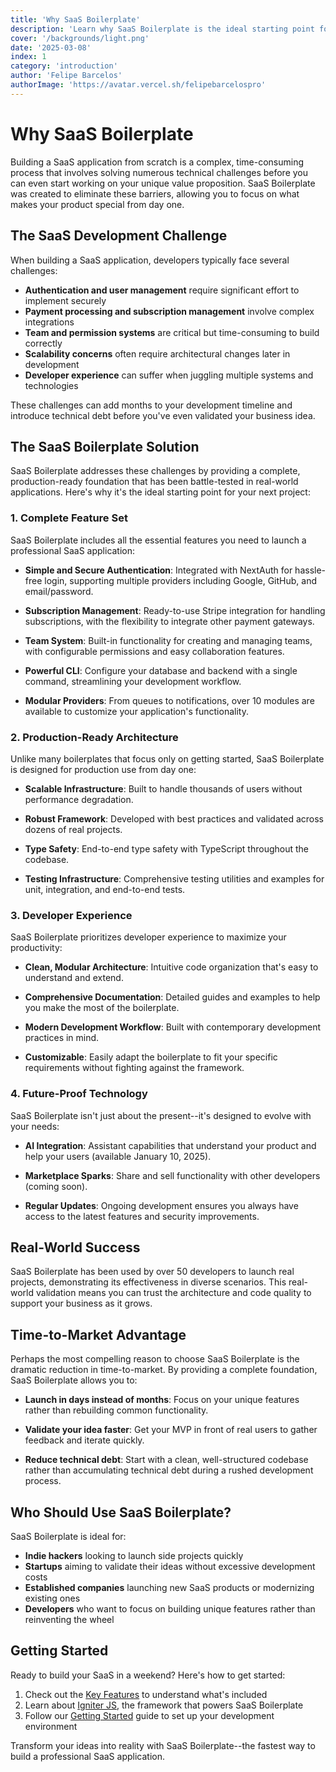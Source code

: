 ```yaml
---
title: 'Why SaaS Boilerplate'
description: 'Learn why SaaS Boilerplate is the ideal starting point for your next project, offering a complete foundation that saves you months of development time.'
cover: '/backgrounds/light.png'
date: '2025-03-08'
index: 1
category: 'introduction'
author: 'Felipe Barcelos'
authorImage: 'https://avatar.vercel.sh/felipebarcelospro'
---
```


# Why SaaS Boilerplate

Building a SaaS application from scratch is a complex, time-consuming process that involves solving numerous technical challenges before you can even start working on your unique value proposition. SaaS Boilerplate was created to eliminate these barriers, allowing you to focus on what makes your product special from day one.

## The SaaS Development Challenge

When building a SaaS application, developers typically face several challenges:

- **Authentication and user management** require significant effort to implement securely
- **Payment processing and subscription management** involve complex integrations
- **Team and permission systems** are critical but time-consuming to build correctly
- **Scalability concerns** often require architectural changes later in development
- **Developer experience** can suffer when juggling multiple systems and technologies

These challenges can add months to your development timeline and introduce technical debt before you've even validated your business idea.

## The SaaS Boilerplate Solution

SaaS Boilerplate addresses these challenges by providing a complete, production-ready foundation that has been battle-tested in real-world applications. Here's why it's the ideal starting point for your next project:

### 1. Complete Feature Set

SaaS Boilerplate includes all the essential features you need to launch a professional SaaS application:

- **Simple and Secure Authentication**: Integrated with NextAuth for hassle-free login, supporting multiple providers including Google, GitHub, and email/password.

- **Subscription Management**: Ready-to-use Stripe integration for handling subscriptions, with the flexibility to integrate other payment gateways.

- **Team System**: Built-in functionality for creating and managing teams, with configurable permissions and easy collaboration features.

- **Powerful CLI**: Configure your database and backend with a single command, streamlining your development workflow.

- **Modular Providers**: From queues to notifications, over 10 modules are available to customize your application's functionality.

### 2. Production-Ready Architecture

Unlike many boilerplates that focus only on getting started, SaaS Boilerplate is designed for production use from day one:

- **Scalable Infrastructure**: Built to handle thousands of users without performance degradation.

- **Robust Framework**: Developed with best practices and validated across dozens of real projects.

- **Type Safety**: End-to-end type safety with TypeScript throughout the codebase.

- **Testing Infrastructure**: Comprehensive testing utilities and examples for unit, integration, and end-to-end tests.

### 3. Developer Experience

SaaS Boilerplate prioritizes developer experience to maximize your productivity:

- **Clean, Modular Architecture**: Intuitive code organization that's easy to understand and extend.

- **Comprehensive Documentation**: Detailed guides and examples to help you make the most of the boilerplate.

- **Modern Development Workflow**: Built with contemporary development practices in mind.

- **Customizable**: Easily adapt the boilerplate to fit your specific requirements without fighting against the framework.

### 4. Future-Proof Technology

SaaS Boilerplate isn't just about the present--it's designed to evolve with your needs:

- **AI Integration**: Assistant capabilities that understand your product and help your users (available January 10, 2025).

- **Marketplace Sparks**: Share and sell functionality with other developers (coming soon).

- **Regular Updates**: Ongoing development ensures you always have access to the latest features and security improvements.

## Real-World Success

SaaS Boilerplate has been used by over 50 developers to launch real projects, demonstrating its effectiveness in diverse scenarios. This real-world validation means you can trust the architecture and code quality to support your business as it grows.

## Time-to-Market Advantage

Perhaps the most compelling reason to choose SaaS Boilerplate is the dramatic reduction in time-to-market. By providing a complete foundation, SaaS Boilerplate allows you to:

- **Launch in days instead of months**: Focus on your unique features rather than rebuilding common functionality.

- **Validate your idea faster**: Get your MVP in front of real users to gather feedback and iterate quickly.

- **Reduce technical debt**: Start with a clean, well-structured codebase rather than accumulating technical debt during a rushed development process.

## Who Should Use SaaS Boilerplate?

SaaS Boilerplate is ideal for:

- **Indie hackers** looking to launch side projects quickly
- **Startups** aiming to validate their ideas without excessive development costs
- **Established companies** launching new SaaS products or modernizing existing ones
- **Developers** who want to focus on building unique features rather than reinventing the wheel

## Getting Started

Ready to build your SaaS in a weekend? Here's how to get started:

1. Check out the [Key Features](/docs/introduction/key-features) to understand what's included
2. Learn about [Igniter JS](/docs/introduction/why-igniter-js), the framework that powers SaaS Boilerplate
3. Follow our [Getting Started](/docs/getting-started) guide to set up your development environment

Transform your ideas into reality with SaaS Boilerplate--the fastest way to build a professional SaaS application.
